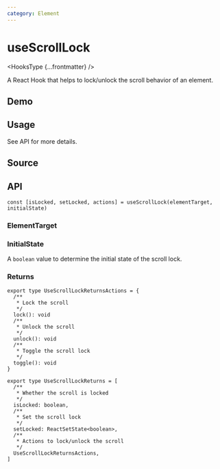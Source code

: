```yaml
---
category: Element
---
```


# useScrollLock


<HooksType {...frontmatter} />

A React Hook that helps to lock/unlock the scroll behavior of an element.

## Demo


<App />

## Usage

See API for more details.

## Source


<Source />

## API

```tsx
const [isLocked, setLocked, actions] = useScrollLock(elementTarget, initialState)
```

### ElementTarget


<Tip type="target" />

### InitialState

A `boolean` value to determine the initial state of the scroll lock.

### Returns

```tsx
export type UseScrollLockReturnsActions = {
  /**
   * Lock the scroll
   */
  lock(): void
  /**
   * Unlock the scroll
   */
  unlock(): void
  /**
   * Toggle the scroll lock
   */
  toggle(): void
}

export type UseScrollLockReturns = [
  /**
   * Whether the scroll is locked
   */
  isLocked: boolean,
  /**
   * Set the scroll lock
   */
  setLocked: ReactSetState<boolean>,
  /**
   * Actions to lock/unlock the scroll
   */
  UseScrollLockReturnsActions,
]
```
